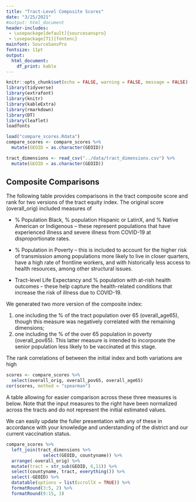 ```yaml
---
title: "Tract-Level Composite Scores"
date: "3/25/2021"
#output: html_document
header-includes:
 - \usepackage[default]{sourcesanspro}
 - \usepackage[T1]{fontenc}
mainfont: SourceSansPro
fontsize: 11pt
output: 
  html_document:
    df_print: kable
---
```



```r
knitr::opts_chunk$set(echo = FALSE, warning = FALSE, message = FALSE)
library(tidyverse)
library(extrafont)
library(knitr)
library(kableExtra)
library(rmarkdown)
library(DT)
library(leaflet)
loadfonts

load("compare_scores.Rdata")
compare_scores <- compare_scores %>% 
  mutate(GEOID = as.character(GEOID))

tract_dimensions <- read_csv("../data/tract_dimensions.csv") %>%
  mutate(GEOID = as.character(GEOID))

```


## Composite Comparisons

The following table provides comparisons in the tract composite score and rank for two versions of the tract equity index. The original score (overall_orig) included measures of

* % Population Black, % population Hispanic or LatinX, and % Native American or Indigenous -- these represent populations that have experienced illness and severe illness from COVID-19 at disproportionate rates.

* % Population in Poverty -- this is included to account for the higher risk of transmission among populations more likely to live in closer quarters, have a high rate of frontline workers, and with historically less access to health resources, among other structural issues.

* Tract-level Life Expectancy and % population with at-rish health outcomes -- these help capture the health-related conditions that increase the risk of illness due to COVID-19.

We generated two more version of the composite index: 

1. one including the % of the tract population over 65 (overall_age65), though this measure was negatively correlated with the remaining dimensions; 
2. one including the % of the over 65 population in poverty (overall_pov65). This latter measure is intended to incorporate the senior population less likely to be vaccinated at this stage.

The rank correlations of between the initial index and both variations are high
```r
scores <- compare_scores %>% 
  select(overall_orig, overall_pov65, overall_age65)
cor(scores, method = "spearman")
```

A table allowing for easier comparison across these three measures is below. Note that the input measures to the right have been normalized across the tracts and do not represent the initial estimated values.

We can easily update the fuller presentation with any of these in accordance with your knowledge and understanding of the district and our current vaccination status.

``` r

compare_scores %>% 
  left_join(tract_dimensions %>% 
              select(GEOID, countyname)) %>% 
  arrange(-overall_orig) %>% 
  mutate(tract = str_sub(GEOID, 6,11)) %>% 
  select(countyname, tract, everything()) %>% 
  select(-GEOID) %>% 
  datatable(options = list(scrollX = TRUE)) %>% 
  formatRound(3:5, 2) %>% 
  formatRound(9:15, 3)

```
